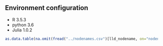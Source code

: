 
## Environment configuration

- R 3.5.3
- python 3.6
- Julia 1.0.2  

```r
as.data.table(na.omit(fread("../nodenames.csv")[lld_nodename, on="nodename", t(.SD)]), keep.rownames=TRUE)[rn!="nodename", .(Component=rn, Value=V1)][, kk(.SD)]
```
